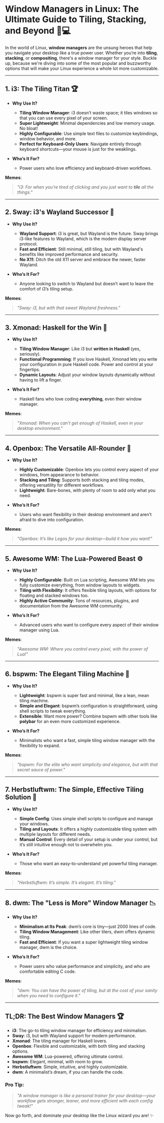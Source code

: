 # Window Managers in Linux: The Ultimate Guide to Tiling, Stacking, and Beyond 🌌💻

In the world of Linux, **window managers** are the unsung heroes that help you navigate your desktop like a true power user. Whether you’re into **tiling**, **stacking**, or **compositing**, there's a window manager for your style. Buckle up, because we're diving into some of the most popular and buzzworthy options that will make your Linux experience a whole lot more customizable.

---

## 1. **i3**: The Tiling Titan 🏆

- **Why Use It?**
  - **Tiling Window Manager**: i3 doesn’t waste space; it tiles windows so that you can use every pixel of your screen.
  - **Super Lightweight**: Minimal dependencies and low memory usage. No bloat!
  - **Highly Configurable**: Use simple text files to customize keybindings, window behavior, and more.
  - **Perfect for Keyboard-Only Users**: Navigate entirely through keyboard shortcuts—your mouse is just for the weaklings.

- **Who’s It For?**
  - Power users who love efficiency and keyboard-driven workflows.

**Memes**:
> *"i3: For when you’re tired of clicking and you just want to **tile** all the things."*

---

## 2. **Sway**: i3's Wayland Successor 🚀

- **Why Use It?**
  - **Wayland Support**: i3 is great, but Wayland is the future. Sway brings i3-like features to Wayland, which is the modern display server protocol.
  - **Fast and Efficient**: Still minimal, still tiling, but with Wayland's benefits like improved performance and security.
  - **No X11**: Ditch the old X11 server and embrace the newer, faster Wayland.

- **Who’s It For?**
  - Anyone looking to switch to Wayland but doesn’t want to leave the comfort of i3’s tiling setup.

**Memes**:
> *"Sway: i3, but with that sweet Wayland freshness."*

---

## 3. **Xmonad**: Haskell for the Win 🧠

- **Why Use It?**
  - **Tiling Window Manager**: Like i3 but **written in Haskell** (yes, seriously).
  - **Functional Programming**: If you love Haskell, Xmonad lets you write your configuration in pure Haskell code. Power and control at your fingertips.
  - **Dynamic Layouts**: Adjust your window layouts dynamically without having to lift a finger.

- **Who’s It For?**
  - Haskell fans who love coding **everything**, even their window manager.

**Memes**:
> *"Xmonad: When you can’t get enough of Haskell, even in your desktop environment."*

---

## 4. **Openbox**: The Versatile All-Rounder 🔧

- **Why Use It?**
  - **Highly Customizable**: Openbox lets you control every aspect of your windows, from appearance to behavior.
  - **Stacking and Tiling**: Supports both stacking and tiling modes, offering versatility for different workflows.
  - **Lightweight**: Bare-bones, with plenty of room to add only what you need.

- **Who’s It For?**
  - Users who want flexibility in their desktop environment and aren’t afraid to dive into configuration.

**Memes**:
> *"Openbox: It’s like Legos for your desktop—build it how you want!"*

---

## 5. **Awesome WM**: The Lua-Powered Beast ⚙️

- **Why Use It?**
  - **Highly Configurable**: Built on Lua scripting, Awesome WM lets you fully customize everything, from window layouts to widgets.
  - **Tiling with Flexibility**: It offers flexible tiling layouts, with options for floating and stacked windows too.
  - **Highly Active Community**: Tons of resources, plugins, and documentation from the Awesome WM community.

- **Who’s It For?**
  - Advanced users who want to configure every aspect of their window manager using Lua.

**Memes**:
> *"Awesome WM: Where you control every pixel, with the power of Lua!"*

---

## 6. **bspwm**: The Elegant Tiling Machine 🎨

- **Why Use It?**
  - **Lightweight**: bspwm is super fast and minimal, like a lean, mean tiling machine.
  - **Simple and Elegant**: bspwm’s configuration is straightforward, using shell scripts to tweak everything.
  - **Extensible**: Want more power? Combine bspwm with other tools like **polybar** for an even more customized experience.

- **Who’s It For?**
  - Minimalists who want a fast, simple tiling window manager with the flexibility to expand.

**Memes**:
> *"bspwm: For the elite who want simplicity and elegance, but with that secret sauce of power."*

---

## 7. **Herbstluftwm**: The Simple, Effective Tiling Solution 🌳

- **Why Use It?**
  - **Simple Config**: Uses simple shell scripts to configure and manage your windows.
  - **Tiling and Layouts**: It offers a highly customizable tiling system with multiple layouts for different needs.
  - **Manual Control**: Every detail of your setup is under your control, but it’s still intuitive enough not to overwhelm you.

- **Who’s It For?**
  - Those who want an easy-to-understand yet powerful tiling manager.

**Memes**:
> *"Herbstluftwm: It’s simple. It’s elegant. It’s tiling."*

---

## 8. **dwm**: The "Less is More" Window Manager 📉

- **Why Use It?**
  - **Minimalism at Its Peak**: dwm’s core is tiny—just 2000 lines of code.
  - **Tiling Window Management**: Like other tilers, dwm offers dynamic tiling.
  - **Fast and Efficient**: If you want a super lightweight tiling window manager, dwm is the choice.

- **Who’s It For?**
  - Power users who value performance and simplicity, and who are comfortable editing C code.

**Memes**:
> *"dwm: You can have the power of tiling, but at the cost of your sanity when you need to configure it."*

---

## TL;DR: The Best Window Managers 🏆

- **i3**: The go-to tiling window manager for efficiency and minimalism.
- **Sway**: i3, but with Wayland support for modern performance.
- **Xmonad**: The tiling manager for Haskell lovers.
- **Openbox**: Flexible and customizable, with both tiling and stacking options.
- **Awesome WM**: Lua-powered, offering ultimate control.
- **bspwm**: Elegant, minimal, with room to grow.
- **Herbstluftwm**: Simple, intuitive, and highly customizable.
- **dwm**: A minimalist’s dream, if you can handle the code.

### Pro Tip:
> *"A window manager is like a personal trainer for your desktop—your workflow gets stronger, leaner, and more efficient with each config tweak!"*

Now go forth, and dominate your desktop like the Linux wizard you are! ✨
